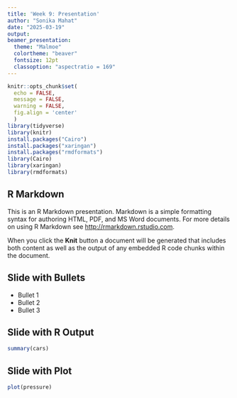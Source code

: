 ```yaml
---
title: 'Week 9: Presentation'
author: "Sonika Mahat"
date: "2025-03-19"
output: 
beamer_presentation:
  theme: "Malmoe"
  colortheme: "beaver"
  fontsize: 12pt
  classoption: "aspectratio = 169"
---
```

```r
knitr::opts_chunk$set(
  echo = FALSE,
  message = FALSE,
  warning = FALSE,
  fig.align = 'center'
  )
library(tidyverse)
library(knitr)
install.packages("Cairo")
install.packages("xaringan")
install.packages("rmdformats")
library(Cairo)
library(xaringan)
library(rmdformats)
```

## R Markdown

This is an R Markdown presentation. Markdown is a simple formatting syntax for authoring HTML, PDF, and MS Word documents. For more details on using R Markdown see <http://rmarkdown.rstudio.com>.

When you click the **Knit** button a document will be generated that includes both content as well as the output of any embedded R code chunks within the document.

## Slide with Bullets

- Bullet 1
- Bullet 2
- Bullet 3

## Slide with R Output

```r
summary(cars)
```

## Slide with Plot

```r
plot(pressure)
```

